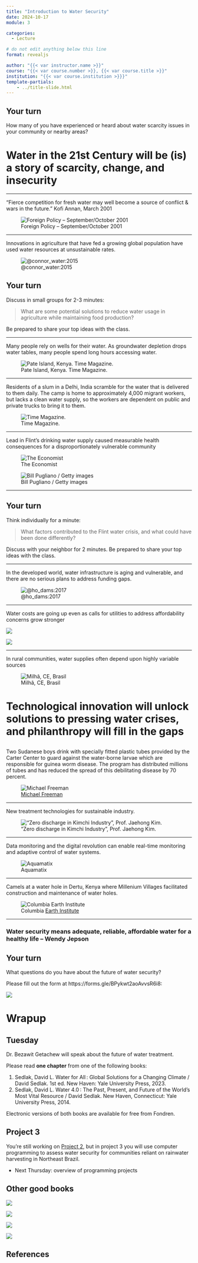 ```yaml
---
title: "Introduction to Water Security"
date: 2024-10-17
module: 3

categories: 
  - Lecture

# do not edit anything below this line
format: revealjs

author: "{{< var instructor.name >}}"
course: "{{< var course.number >}}, {{< var course.title >}}"
institution: "{{< var course.institution >}}}"
template-partials:
    - ../title-slide.html
---
```


## Your turn

How many of you have experienced or heard about water scarcity issues in your community or nearby areas?

# Water in the 21st Century will be (is) a story of scarcity, change, and insecurity

---

"Fierce competition for fresh water may well become a source of conflict & wars in the future." Kofi Annan, March 2001

![Foreign Policy – September/October 2001](basins-at-risk.jpg)

---

Innovations in agriculture that have fed a growing global population have used water resources at unsustainable rates.

![@connor_water:2015](./groundwater-agriculture.png)


## Your turn

Discuss in small groups for 2-3 minutes:

> What are some potential solutions to reduce water usage in agriculture while maintaining food production?

Be prepared to share your top ideas with the class.

---

Many people rely on wells for their water. As groundwater depletion drops water tables, many people spend long hours accessing water.

![Pate Island, Kenya. Time Magazine.](./pate-island.png)

--- 

Residents of a slum in a Delhi, India scramble for the water that is delivered to them daily. The camp is home to approximately 4,000 migrant workers, but lacks a clean water supply, so the workers are dependent on public and private trucks to bring it to them.

![Time Magazine.](./delhi-water-truck.png)

---

Lead in Flint’s drinking water supply caused measurable health consequences for a disproportionately vulnerable community

::: {layout-ncol="2"}
![The Economist](./economist-flint.png)

![Bill Pugliano / Getty images](https://media.npr.org/assets/img/2016/02/25/gettyimages-511283154-0b123236f78d226a55115d18c149caaac40f872a.jpg?s=1100&c=85&f=webp)
:::

---

## Your turn

Think individually for a minute:

> What factors contributed to the Flint water crisis, and what could have been done differently?

Discuss with your neighbor for 2 minutes.
Be prepared to share your top ideas with the class.

---

In the developed world, water infrastructure is aging and vulnerable, and there are no serious plans to address funding gaps.

![@ho_dams:2017](./ho-dams.png)

---

Water costs are going up even as calls for utilities to address affordability concerns grow stronger

::: {layout-ncol="1"}
![](./el-paso-affordability.png)

![](./colonias-affordability.png)
:::

---

In rural communities, water supplies often depend upon highly variable sources

![Milhã, CE, Brasil](./milha-bomba.jpg)

# Technological innovation will unlock solutions to pressing water crises, and philanthropy will fill in the gaps

## {.smaller}

Two Sudanese boys drink with specially fitted plastic tubes provided by the Carter Center to guard against the water-borne larvae which are responsible for guinea worm disease. The program has distributed millions of tubes and has reduced the spread of this debilitating disease by 70 percent.

![[Michael Freeman](http://www.michaelfreemanphoto.com/media/ff3138a0-2dfa-11e0-ad9b-af827b62d38b-guinea-worm)](./guinea-worm.png)

---

New treatment technologies for sustainable industry.

![“Zero discharge in Kimchi Industry”, Prof. Jaehong Kim.](./kimchi.png)

---

Data monitoring and the digital revolution can enable real-time monitoring and adaptive control of water systems.

![Aquamatix](./ai-water.png)

---

Camels at a water hole in Dertu, Kenya where Millenium Villages facilitated construction and maintenance of water holes.

![Columbia [Earth Institute](https://blogs.ei.columbia.edu/dertu-kenya/)](./camels.jpg)

---

### Water security means adequate, reliable, affordable water for a healthy life -- Wendy Jepson

## Your turn

What questions do you have about the future of water security?

Please fill out the form at https://forms.gle/BPykwt2aoAvvsR6i8:

![](./35mjkbvw-400.png)

# Wrapup

## Tuesday

Dr. Bezawit Getachew will speak about the future of water treatment.

Please read **one chapter** from one of the following books:

1. Sedlak, David L. Water for All : Global Solutions for a Changing Climate / David Sedlak. 1st ed. New Haven: Yale University Press, 2023.
1. Sedlak, David L. Water 4.0 : The Past, Present, and Future of the World’s Most Vital Resource / David Sedlak. New Haven, Connecticut: Yale University Press, 2014.

Electronic versions of both books are available for free from Fondren. 

## Project 3

You're still working on [Project 2](../../projects/project-2.qmd), but in project 3 you will use computer programming to assess water security for communities reliant on rainwater harvesting in Northeast Brazil.

- Next Thursday: overview of programming projects

## Other good books

::: {layout-ncol="4"}
![](https://www.hachettebookgroup.com/wp-content/uploads/2022/10/9781541702271-2.jpg)

![](https://images-na.ssl-images-amazon.com/images/S/compressed.photo.goodreads.com/books/1388189076i/56140.jpg)

![](https://images-na.ssl-images-amazon.com/images/S/compressed.photo.goodreads.com/books/1348823076i/7241680.jpg)

![](https://images-na.ssl-images-amazon.com/images/S/compressed.photo.goodreads.com/books/1348603463i/1405904.jpg)
:::


## References

::: {#refs}
:::